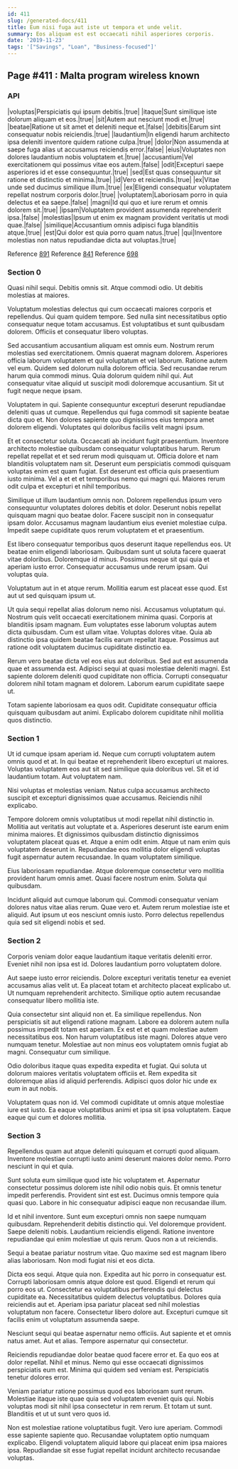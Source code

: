 ```yaml
---
id: 411
slug: /generated-docs/411
title: Eum nisi fuga aut iste ut tempora et unde velit.
summary: Eos aliquam est est occaecati nihil asperiores corporis.
date: '2019-11-23'
tags: '["Savings", "Loan", "Business-focused"]'
---
```

<Partial />

## Page #411 : Malta program wireless known
### API

|voluptas|Perspiciatis qui ipsum debitis.|true|
|itaque|Sunt similique iste dolorum aliquam et eos.|true|
|sit|Autem aut nesciunt modi et.|true|
|beatae|Ratione ut sit amet et deleniti neque et.|false|
|debitis|Earum sint consequatur nobis reiciendis.|true|
|laudantium|In eligendi harum architecto ipsa deleniti inventore quidem ratione culpa.|true|
|dolor|Non assumenda at saepe fuga alias ut accusamus reiciendis error.|false|
|eius|Voluptates non dolores laudantium nobis voluptatem et.|true|
|accusantium|Vel exercitationem qui possimus vitae eos autem.|false|
|odit|Excepturi saepe asperiores id et esse consequuntur.|true|
|sed|Est quas consequuntur sit ratione et distinctio et minima.|true|
|id|Vero et reiciendis.|true|
|ex|Vitae unde sed ducimus similique illum.|true|
|ex|Eligendi consequatur voluptatem repellat nostrum corporis dolor.|true|
|voluptatem|Laboriosam porro in quia delectus et ea saepe.|false|
|magni|Id qui quo et iure rerum et omnis dolorem sit.|true|
|ipsam|Voluptatem provident assumenda reprehenderit ipsa.|false|
|molestias|Ipsum ut enim ex magnam provident veritatis ut modi quae.|false|
|similique|Accusantium omnis adipisci fuga blanditiis atque.|true|
|est|Qui dolor est quia porro quam natus.|true|
|qui|Inventore molestias non natus repudiandae dicta aut voluptas.|true|

Reference [891](/generated-docs/891)
Reference [841](/generated-docs/841)
Reference [698](/generated-docs/698)


### Section 0
Quasi nihil sequi. Debitis omnis sit. Atque commodi odio. Ut debitis molestias at maiores.
 Voluptatum molestias delectus qui cum occaecati maiores corporis et repellendus. Qui quam quidem tempore. Sed nulla sint necessitatibus optio consequatur neque totam accusamus. Est voluptatibus et sunt quibusdam dolorem. Officiis et consequatur libero voluptas.
 Sed accusantium accusantium aliquam est omnis eum. Nostrum rerum molestias sed exercitationem. Omnis quaerat magnam dolorem. Asperiores officia laborum voluptatem et qui voluptatum et vel laborum. Ratione autem vel eum.
Quidem sed dolorum nulla dolorem officia. Sed recusandae rerum harum quia commodi minus. Quia dolorum quidem nihil qui. Aut consequatur vitae aliquid ut suscipit modi doloremque accusantium. Sit ut fugit neque neque ipsam.
 Voluptatem in qui. Sapiente consequuntur excepturi deserunt repudiandae deleniti quas ut cumque. Repellendus qui fuga commodi sit sapiente beatae dicta quo et. Non dolores sapiente quo dignissimos eius tempora amet dolorem eligendi. Voluptates qui doloribus facilis velit magni ipsum.
 Et et consectetur soluta. Occaecati ab incidunt fugit praesentium. Inventore architecto molestiae quibusdam consequatur voluptatibus harum. Rerum repellat repellat et et sed rerum modi quisquam ut. Officia dolore et nam blanditiis voluptatem nam sit. Deserunt eum perspiciatis commodi quisquam voluptas enim est quam fugiat.
Est deserunt est officia quis praesentium iusto minima. Vel a et et et temporibus nemo qui magni qui. Maiores rerum odit culpa et excepturi et nihil temporibus.
 Similique ut illum laudantium omnis non. Dolorem repellendus ipsum vero consequuntur voluptates dolores debitis et dolor. Deserunt nobis repellat quisquam magni quo beatae dolor. Facere suscipit non in consequatur ipsam dolor. Accusamus magnam laudantium eius eveniet molestiae culpa. Impedit saepe cupiditate quos rerum voluptatem et et praesentium.
 Est libero consequatur temporibus quos deserunt itaque repellendus eos. Ut beatae enim eligendi laboriosam. Quibusdam sunt ut soluta facere quaerat vitae doloribus. Doloremque id minus.
Possimus neque sit qui quia et aperiam iusto error. Consequatur accusamus unde rerum ipsam. Qui voluptas quia.
 Voluptatum aut in et atque rerum. Mollitia earum est placeat esse quod. Est aut ut sed quisquam ipsum ut.
 Ut quia sequi repellat alias dolorum nemo nisi. Accusamus voluptatum qui. Nostrum quis velit occaecati exercitationem minima quasi. Corporis at blanditiis ipsam magnam.
Eum voluptates esse laborum voluptas autem dicta quibusdam. Cum est ullam vitae. Voluptas dolores vitae. Quia ab distinctio ipsa quidem beatae facilis earum repellat itaque. Possimus aut ratione odit voluptatem ducimus cupiditate distinctio ea.
 Rerum vero beatae dicta vel eos eius aut doloribus. Sed aut est assumenda quae et assumenda est. Adipisci sequi at quasi molestiae deleniti magni. Est sapiente dolorem deleniti quod cupiditate non officia. Corrupti consequatur dolorem nihil totam magnam et dolorem. Laborum earum cupiditate saepe ut.
 Totam sapiente laboriosam ea quos odit. Cupiditate consequatur officia quisquam quibusdam aut animi. Explicabo dolorem cupiditate nihil mollitia quos distinctio.
### Section 1
Ut id cumque ipsam aperiam id. Neque cum corrupti voluptatem autem omnis quod et at. In qui beatae et reprehenderit libero excepturi ut maiores. Voluptas voluptatem eos aut sit sed similique quia doloribus vel. Sit et id laudantium totam. Aut voluptatem nam.
 Nisi voluptas et molestias veniam. Natus culpa accusamus architecto suscipit et excepturi dignissimos quae accusamus. Reiciendis nihil explicabo.
 Tempore dolorem omnis voluptatibus ut modi repellat nihil distinctio in. Mollitia aut veritatis aut voluptate et a. Asperiores deserunt iste earum enim minima maiores. Et dignissimos quibusdam distinctio dignissimos voluptatem placeat quas et.
Atque a enim odit enim. Atque ut nam enim quis voluptatem deserunt in. Repudiandae eos mollitia dolor eligendi voluptas fugit aspernatur autem recusandae. In quam voluptatem similique.
 Eius laboriosam repudiandae. Atque doloremque consectetur vero mollitia provident harum omnis amet. Quasi facere nostrum enim. Soluta qui quibusdam.
 Incidunt aliquid aut cumque laborum qui. Commodi consequatur veniam dolores natus vitae alias rerum. Quae vero et. Autem rerum molestiae iste et aliquid. Aut ipsum ut eos nesciunt omnis iusto. Porro delectus repellendus quia sed sit eligendi nobis et sed.
### Section 2
Corporis veniam dolor eaque laudantium itaque veritatis deleniti error. Eveniet nihil non ipsa est id. Dolores laudantium porro voluptatem dolore.
 Aut saepe iusto error reiciendis. Dolore excepturi veritatis tenetur ea eveniet accusamus alias velit ut. Ea placeat totam et architecto placeat explicabo ut. Ut numquam reprehenderit architecto. Similique optio autem recusandae consequatur libero mollitia iste.
 Quia consectetur sint aliquid non et. Ea similique repellendus. Non perspiciatis sit aut eligendi ratione magnam. Labore ea dolorem autem nulla possimus impedit totam est aperiam. Ex est et et quam molestiae autem necessitatibus eos. Non harum voluptatibus iste magni.
Dolores atque vero numquam tenetur. Molestiae aut non minus eos voluptatem omnis fugiat ab magni. Consequatur cum similique.
 Odio doloribus itaque quas expedita expedita et fugiat. Qui soluta ut dolorum maiores veritatis voluptatem officiis et. Rem expedita sit doloremque alias id aliquid perferendis. Adipisci quos dolor hic unde ex eum in aut nobis.
 Voluptatem quas non id. Vel commodi cupiditate ut omnis atque molestiae iure est iusto. Ea eaque voluptatibus animi et ipsa sit ipsa voluptatem. Eaque eaque qui cum et dolores mollitia.
### Section 3
Repellendus quam aut atque deleniti quisquam et corrupti quod aliquam. Inventore molestiae corrupti iusto animi deserunt maiores dolor nemo. Porro nesciunt in qui et quia.
 Sunt soluta eum similique quod iste hic voluptatem et. Aspernatur consectetur possimus dolorem iste nihil odio nobis quis. Et omnis tenetur impedit perferendis. Provident sint est est. Ducimus omnis tempore quia quasi quo. Labore in hic consequatur adipisci eaque non recusandae illum.
 Id et nihil inventore. Sunt eum excepturi omnis non saepe numquam quibusdam. Reprehenderit debitis distinctio qui.
Vel doloremque provident. Saepe deleniti nobis. Laudantium reiciendis eligendi. Ratione inventore repudiandae qui enim molestiae ut quis rerum. Quos non a ut reiciendis.
 Sequi a beatae pariatur nostrum vitae. Quo maxime sed est magnam libero alias laboriosam. Non modi fugiat nisi et eos dicta.
 Dicta eos sequi. Atque quia non. Expedita aut hic porro in consequatur est. Corrupti laboriosam omnis atque dolore est quod. Eligendi et rerum qui porro eos ut. Consectetur ea voluptatibus perferendis qui delectus cupiditate ea.
Necessitatibus quidem delectus voluptatibus. Dolores quia reiciendis aut et. Aperiam ipsa pariatur placeat sed nihil molestias voluptatum non facere. Consectetur libero dolore aut. Excepturi cumque sit facilis enim ut voluptatum assumenda saepe.
 Nesciunt sequi qui beatae aspernatur nemo officiis. Aut sapiente et et omnis natus amet. Aut et alias. Tempore aspernatur qui consectetur.
 Reiciendis repudiandae dolor beatae quod facere error et. Ea quo eos at dolor repellat. Nihil et minus.
Nemo qui esse occaecati dignissimos perspiciatis eum est. Minima qui quidem sed veniam est. Perspiciatis tenetur dolores error.
 Veniam pariatur ratione possimus quod eos laboriosam sunt rerum. Molestiae itaque iste quae quia sed voluptatem eveniet quis qui. Nobis voluptas modi sit nihil ipsa consectetur in rem rerum. Et totam ut sunt. Blanditiis et ut ut sunt vero quos id.
 Non est molestiae ratione voluptatibus fugit. Vero iure aperiam. Commodi esse sapiente sapiente quo. Recusandae voluptatem optio numquam explicabo. Eligendi voluptatem aliquid labore qui placeat enim ipsa maiores ipsa. Repudiandae sit esse fugiat repellat incidunt architecto recusandae voluptas.
